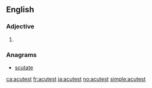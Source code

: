 ==English==

===Adjective===
{{head|en}}

# {{en-superlative of|acute}}

===Anagrams===
* [[scutate#English|scutate]]

[[ca:acutest]]
[[fr:acutest]]
[[ja:acutest]]
[[no:acutest]]
[[simple:acutest]]